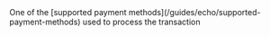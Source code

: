 <ResponseField name="ExternalProviderPaymentMethod" type="string">
One of the [supported payment methods](/guides/echo/supported-payment-methods) used to process the transaction
</ResponseField>